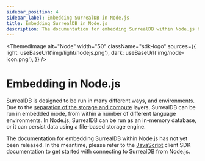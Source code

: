 ```yaml
---
sidebar_position: 4
sidebar_label: Embedding SurrealDB in Node.js
title: Embedding SurrealDB in Node.js
description: The documentation for embedding SurrealDB within Node.js has not yet been released.
---
```



<ThemedImage
  alt="Node"
  width="50"
  className="sdk-logo"
  sources={{
    light: useBaseUrl('img/light/nodejs.png'),
    dark: useBaseUrl('img/node-icon.png'),
  }}
/>

# Embedding in Node.js

SurrealDB is designed to be run in many different ways, and environments. Due to the [separation of the storage and compute](/docs/surrealdb/introduction/architecture) layers, SurrealDB can be run in embedded mode, from within a number of different language environments. In Node.js, SurrealDB can be run as an in-memory database, or it can persist data using a file-based storage engine. 

The documentation for embedding SurrealDB within Node.js has not yet been released. In the meantime, please refer to the [JavaScript](/docs/sdk/javascript) client SDK documentation to get started with connecting to SurrealDB from Node.js.